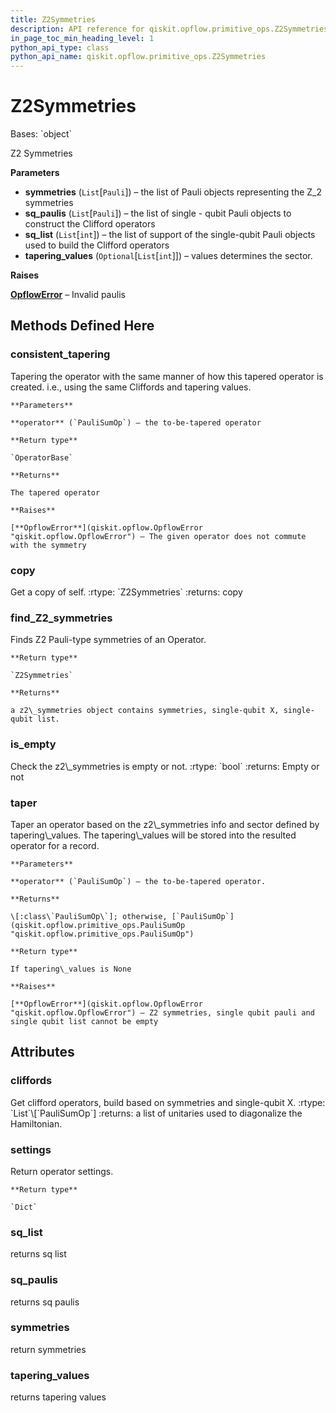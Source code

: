 ```yaml
---
title: Z2Symmetries
description: API reference for qiskit.opflow.primitive_ops.Z2Symmetries
in_page_toc_min_heading_level: 1
python_api_type: class
python_api_name: qiskit.opflow.primitive_ops.Z2Symmetries
---
```


# Z2Symmetries

<Class id="qiskit.opflow.primitive_ops.Z2Symmetries" isDedicatedPage={true} github="https://github.com/qiskit/qiskit/tree/stable/0.19/qiskit/opflow/primitive_ops/tapered_pauli_sum_op.py" signature="Z2Symmetries(symmetries, sq_paulis, sq_list, tapering_values=None)">
  Bases: `object`

  Z2 Symmetries

  **Parameters**

  *   **symmetries** (`List`\[`Pauli`]) – the list of Pauli objects representing the Z\_2 symmetries
  *   **sq\_paulis** (`List`\[`Pauli`]) – the list of single - qubit Pauli objects to construct the Clifford operators
  *   **sq\_list** (`List`\[`int`]) – the list of support of the single-qubit Pauli objects used to build the Clifford operators
  *   **tapering\_values** (`Optional`\[`List`\[`int`]]) – values determines the sector.

  **Raises**

  [**OpflowError**](qiskit.opflow.OpflowError "qiskit.opflow.OpflowError") – Invalid paulis

  ## Methods Defined Here

  ### consistent\_tapering

  <Function id="qiskit.opflow.primitive_ops.Z2Symmetries.consistent_tapering" name="consistent_tapering" signature="Z2Symmetries.consistent_tapering(operator)">
    Tapering the operator with the same manner of how this tapered operator is created. i.e., using the same Cliffords and tapering values.

    **Parameters**

    **operator** (`PauliSumOp`) – the to-be-tapered operator

    **Return type**

    `OperatorBase`

    **Returns**

    The tapered operator

    **Raises**

    [**OpflowError**](qiskit.opflow.OpflowError "qiskit.opflow.OpflowError") – The given operator does not commute with the symmetry
  </Function>

  ### copy

  <Function id="qiskit.opflow.primitive_ops.Z2Symmetries.copy" name="copy" signature="Z2Symmetries.copy()">
    Get a copy of self. :rtype: `Z2Symmetries` :returns: copy
  </Function>

  ### find\_Z2\_symmetries

  <Function id="qiskit.opflow.primitive_ops.Z2Symmetries.find_Z2_symmetries" name="find_Z2_symmetries" signature="classmethod Z2Symmetries.find_Z2_symmetries(operator)">
    Finds Z2 Pauli-type symmetries of an Operator.

    **Return type**

    `Z2Symmetries`

    **Returns**

    a z2\_symmetries object contains symmetries, single-qubit X, single-qubit list.
  </Function>

  ### is\_empty

  <Function id="qiskit.opflow.primitive_ops.Z2Symmetries.is_empty" name="is_empty" signature="Z2Symmetries.is_empty()">
    Check the z2\_symmetries is empty or not. :rtype: `bool` :returns: Empty or not
  </Function>

  ### taper

  <Function id="qiskit.opflow.primitive_ops.Z2Symmetries.taper" name="taper" signature="Z2Symmetries.taper(operator)">
    Taper an operator based on the z2\_symmetries info and sector defined by tapering\_values. The tapering\_values will be stored into the resulted operator for a record.

    **Parameters**

    **operator** (`PauliSumOp`) – the to-be-tapered operator.

    **Returns**

    \[:class\`PauliSumOp\`]; otherwise, [`PauliSumOp`](qiskit.opflow.primitive_ops.PauliSumOp "qiskit.opflow.primitive_ops.PauliSumOp")

    **Return type**

    If tapering\_values is None

    **Raises**

    [**OpflowError**](qiskit.opflow.OpflowError "qiskit.opflow.OpflowError") – Z2 symmetries, single qubit pauli and single qubit list cannot be empty
  </Function>

  ## Attributes

  ### cliffords

  <Attribute id="qiskit.opflow.primitive_ops.Z2Symmetries.cliffords" name="cliffords">
    Get clifford operators, build based on symmetries and single-qubit X. :rtype: `List`\[`PauliSumOp`] :returns: a list of unitaries used to diagonalize the Hamiltonian.
  </Attribute>

  ### settings

  <Attribute id="qiskit.opflow.primitive_ops.Z2Symmetries.settings" name="settings">
    Return operator settings.

    **Return type**

    `Dict`
  </Attribute>

  ### sq\_list

  <Attribute id="qiskit.opflow.primitive_ops.Z2Symmetries.sq_list" name="sq_list">
    returns sq list
  </Attribute>

  ### sq\_paulis

  <Attribute id="qiskit.opflow.primitive_ops.Z2Symmetries.sq_paulis" name="sq_paulis">
    returns sq paulis
  </Attribute>

  ### symmetries

  <Attribute id="qiskit.opflow.primitive_ops.Z2Symmetries.symmetries" name="symmetries">
    return symmetries
  </Attribute>

  ### tapering\_values

  <Attribute id="qiskit.opflow.primitive_ops.Z2Symmetries.tapering_values" name="tapering_values">
    returns tapering values
  </Attribute>
</Class>

